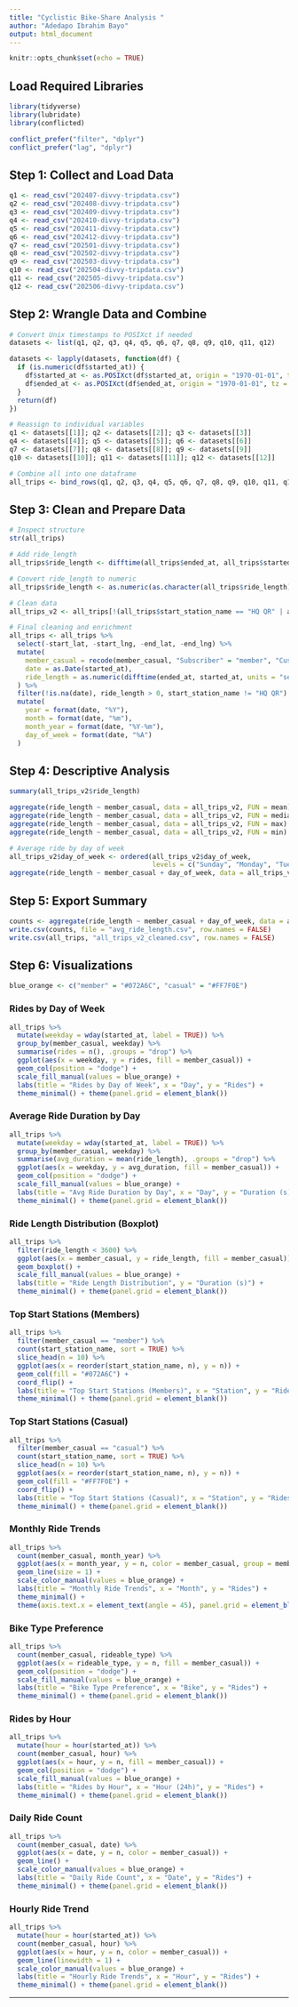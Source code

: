 ---
title: "Cyclistic Bike-Share Analysis "
author: "Adedapo Ibrahim Bayo"
output: html_document
---

```{r setup, include=FALSE}
knitr::opts_chunk$set(echo = TRUE)
```

## Load Required Libraries

```{r}
library(tidyverse)
library(lubridate)
library(conflicted)

conflict_prefer("filter", "dplyr")
conflict_prefer("lag", "dplyr")
```

## Step 1: Collect and Load Data

```{r}
q1 <- read_csv("202407-divvy-tripdata.csv")
q2 <- read_csv("202408-divvy-tripdata.csv")
q3 <- read_csv("202409-divvy-tripdata.csv")
q4 <- read_csv("202410-divvy-tripdata.csv")
q5 <- read_csv("202411-divvy-tripdata.csv")
q6 <- read_csv("202412-divvy-tripdata.csv")
q7 <- read_csv("202501-divvy-tripdata.csv")
q8 <- read_csv("202502-divvy-tripdata.csv")
q9 <- read_csv("202503-divvy-tripdata.csv")
q10 <- read_csv("202504-divvy-tripdata.csv")
q11 <- read_csv("202505-divvy-tripdata.csv")
q12 <- read_csv("202506-divvy-tripdata.csv")
```

## Step 2: Wrangle Data and Combine

```{r}
# Convert Unix timestamps to POSIXct if needed
datasets <- list(q1, q2, q3, q4, q5, q6, q7, q8, q9, q10, q11, q12)

datasets <- lapply(datasets, function(df) {
  if (is.numeric(df$started_at)) {
    df$started_at <- as.POSIXct(df$started_at, origin = "1970-01-01", tz = "UTC")
    df$ended_at <- as.POSIXct(df$ended_at, origin = "1970-01-01", tz = "UTC")
  }
  return(df)
})

# Reassign to individual variables
q1 <- datasets[[1]]; q2 <- datasets[[2]]; q3 <- datasets[[3]]
q4 <- datasets[[4]]; q5 <- datasets[[5]]; q6 <- datasets[[6]]
q7 <- datasets[[7]]; q8 <- datasets[[8]]; q9 <- datasets[[9]]
q10 <- datasets[[10]]; q11 <- datasets[[11]]; q12 <- datasets[[12]]

# Combine all into one dataframe
all_trips <- bind_rows(q1, q2, q3, q4, q5, q6, q7, q8, q9, q10, q11, q12)
```

## Step 3: Clean and Prepare Data

```{r}
# Inspect structure
str(all_trips)

# Add ride_length
all_trips$ride_length <- difftime(all_trips$ended_at, all_trips$started_at)

# Convert ride_length to numeric
all_trips$ride_length <- as.numeric(as.character(all_trips$ride_length))

# Clean data
all_trips_v2 <- all_trips[!(all_trips$start_station_name == "HQ QR" | all_trips$ride_length < 0),]

# Final cleaning and enrichment
all_trips <- all_trips %>%
  select(-start_lat, -start_lng, -end_lat, -end_lng) %>%
  mutate(
    member_casual = recode(member_casual, "Subscriber" = "member", "Customer" = "casual"),
    date = as.Date(started_at),
    ride_length = as.numeric(difftime(ended_at, started_at, units = "secs"))
  ) %>%
  filter(!is.na(date), ride_length > 0, start_station_name != "HQ QR") %>%
  mutate(
    year = format(date, "%Y"),
    month = format(date, "%m"),
    month_year = format(date, "%Y-%m"),
    day_of_week = format(date, "%A")
  )
```

## Step 4: Descriptive Analysis

```{r}
summary(all_trips_v2$ride_length)

aggregate(ride_length ~ member_casual, data = all_trips_v2, FUN = mean)
aggregate(ride_length ~ member_casual, data = all_trips_v2, FUN = median)
aggregate(ride_length ~ member_casual, data = all_trips_v2, FUN = max)
aggregate(ride_length ~ member_casual, data = all_trips_v2, FUN = min)

# Average ride by day of week
all_trips_v2$day_of_week <- ordered(all_trips_v2$day_of_week,
                                    levels = c("Sunday", "Monday", "Tuesday", "Wednesday", "Thursday", "Friday", "Saturday"))
aggregate(ride_length ~ member_casual + day_of_week, data = all_trips_v2, FUN = mean)
```

## Step 5: Export Summary

```{r}
counts <- aggregate(ride_length ~ member_casual + day_of_week, data = all_trips_v2, FUN = mean)
write.csv(counts, file = "avg_ride_length.csv", row.names = FALSE)
write.csv(all_trips, "all_trips_v2_cleaned.csv", row.names = FALSE)
```

## Step 6: Visualizations

```{r}
blue_orange <- c("member" = "#072A6C", "casual" = "#FF7F0E")
```

### Rides by Day of Week

```{r}
all_trips %>%
  mutate(weekday = wday(started_at, label = TRUE)) %>%
  group_by(member_casual, weekday) %>%
  summarise(rides = n(), .groups = "drop") %>%
  ggplot(aes(x = weekday, y = rides, fill = member_casual)) +
  geom_col(position = "dodge") +
  scale_fill_manual(values = blue_orange) +
  labs(title = "Rides by Day of Week", x = "Day", y = "Rides") +
  theme_minimal() + theme(panel.grid = element_blank())
```

### Average Ride Duration by Day

```{r}
all_trips %>%
  mutate(weekday = wday(started_at, label = TRUE)) %>%
  group_by(member_casual, weekday) %>%
  summarise(avg_duration = mean(ride_length), .groups = "drop") %>%
  ggplot(aes(x = weekday, y = avg_duration, fill = member_casual)) +
  geom_col(position = "dodge") +
  scale_fill_manual(values = blue_orange) +
  labs(title = "Avg Ride Duration by Day", x = "Day", y = "Duration (s)") +
  theme_minimal() + theme(panel.grid = element_blank())
```

### Ride Length Distribution (Boxplot)

```{r}
all_trips %>%
  filter(ride_length < 3600) %>%
  ggplot(aes(x = member_casual, y = ride_length, fill = member_casual)) +
  geom_boxplot() +
  scale_fill_manual(values = blue_orange) +
  labs(title = "Ride Length Distribution", y = "Duration (s)") +
  theme_minimal() + theme(panel.grid = element_blank())
```

### Top Start Stations (Members)

```{r}
all_trips %>%
  filter(member_casual == "member") %>%
  count(start_station_name, sort = TRUE) %>%
  slice_head(n = 10) %>%
  ggplot(aes(x = reorder(start_station_name, n), y = n)) +
  geom_col(fill = "#072A6C") +
  coord_flip() +
  labs(title = "Top Start Stations (Members)", x = "Station", y = "Rides") +
  theme_minimal() + theme(panel.grid = element_blank())
```

### Top Start Stations (Casual)

```{r}
all_trips %>%
  filter(member_casual == "casual") %>%
  count(start_station_name, sort = TRUE) %>%
  slice_head(n = 10) %>%
  ggplot(aes(x = reorder(start_station_name, n), y = n)) +
  geom_col(fill = "#FF7F0E") +
  coord_flip() +
  labs(title = "Top Start Stations (Casual)", x = "Station", y = "Rides") +
  theme_minimal() + theme(panel.grid = element_blank())
```

### Monthly Ride Trends

```{r}
all_trips %>%
  count(member_casual, month_year) %>%
  ggplot(aes(x = month_year, y = n, color = member_casual, group = member_casual)) +
  geom_line(size = 1) +
  scale_color_manual(values = blue_orange) +
  labs(title = "Monthly Ride Trends", x = "Month", y = "Rides") +
  theme_minimal() +
  theme(axis.text.x = element_text(angle = 45), panel.grid = element_blank())
```

### Bike Type Preference

```{r}
all_trips %>%
  count(member_casual, rideable_type) %>%
  ggplot(aes(x = rideable_type, y = n, fill = member_casual)) +
  geom_col(position = "dodge") +
  scale_fill_manual(values = blue_orange) +
  labs(title = "Bike Type Preference", x = "Bike", y = "Rides") +
  theme_minimal() + theme(panel.grid = element_blank())
```

### Rides by Hour

```{r}
all_trips %>%
  mutate(hour = hour(started_at)) %>%
  count(member_casual, hour) %>%
  ggplot(aes(x = hour, y = n, fill = member_casual)) +
  geom_col(position = "dodge") +
  scale_fill_manual(values = blue_orange) +
  labs(title = "Rides by Hour", x = "Hour (24h)", y = "Rides") +
  theme_minimal() + theme(panel.grid = element_blank())
```

### Daily Ride Count

```{r}
all_trips %>%
  count(member_casual, date) %>%
  ggplot(aes(x = date, y = n, color = member_casual)) +
  geom_line() +
  scale_color_manual(values = blue_orange) +
  labs(title = "Daily Ride Count", x = "Date", y = "Rides") +
  theme_minimal() + theme(panel.grid = element_blank())
```

### Hourly Ride Trend

```{r}
all_trips %>%
  mutate(hour = hour(started_at)) %>%
  count(member_casual, hour) %>%
  ggplot(aes(x = hour, y = n, color = member_casual)) +
  geom_line(linewidth = 1) +
  scale_color_manual(values = blue_orange) +
  labs(title = "Hourly Ride Trends", x = "Hour", y = "Rides") +
  theme_minimal() + theme(panel.grid = element_blank())
```

---


